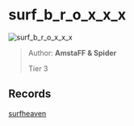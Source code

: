 
# surf_b_r_o_x_x_x

![surf_b_r_o_x_x_x](https://raw.githubusercontent.com/Sayt123/SurfMapPics/Maps-and-bonuses/csgo/surf_b_r_o_x_x_x.jpg)

> Author: **AmstaFF & Spider**
>
> Tier 3

## Records

[surfheaven](https://surfheaven.eu/map/surf_b_r_o_x_x_x)
